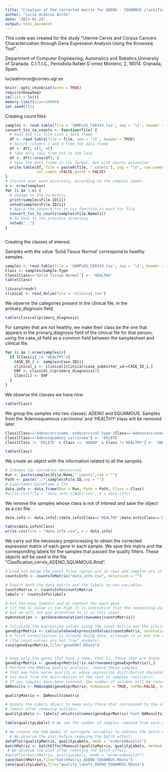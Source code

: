 ---
title: "Creation of the corrected matrix for ADENO - SQUAMOUS classification of cervical cancerous samples"
author: "Lucía Almorox Antón"
date: "2023-01-24"
output: html_document
---

This code was created for the study "Uterine Cervix and Corpus Cancers Characterization through Gene Expression Analysis Using the Knowseq Tool".

Department of Computer Engineering, Automatics and Robotics,University of Granada. C.I.T.I.C., Periodista Rafael G´omez Montero, 2, 18014. Granada, Spain.

luciaalmorox@correo.ugr.es


```{r setup, include=FALSE}
knitr::opts_chunk$set(echo = TRUE)
require(KnowSeq)
rm(list = ls())
memory.limit(size=10000)
set.seed(111)
```

Creating count files:

```{r}
samples <- read.table(file = 'SAMPLES_CERVIX.tsv', sep = '\t', header = TRUE)
convert_tsv_to_counts <- function(file) {
  # Read the tsv file into a data frame
  df <- read.table(file = file, sep = '\t', header = TRUE)
  # Select columns 1 and 4 from the data frame
  df <- df[, c(1, 4)]
  # Take only rows from 5th to the last
  df <- df[5:nrow(df), ]
  # Save the data frame in csv format, but with counts extension
  write.table(df, file = paste0(file, ".counts"), sep = "\t", row.names = FALSE,
              col.names =FALSE,quote = FALSE)
}
# Iterate over each directory, according to the samples sheet.
n <- nrow(samples)
for (i in 1:n) {
  # Change to the directory
  print(samples$File.ID[i])
  setwd(samples$File.ID[i])
  # Apply the convert_tsv_to_csv function to each tsv file
  convert_tsv_to_counts(samples$File.Name[i])
  # Go back to the previous directory
  setwd("..")
}



```

Creating the classes of interest.

Samples with the value 'Solid Tissue Normal' correspond to healthy samples.

```{r}
samples <- read.table(file = 'SAMPLES_CERVIX.tsv', sep = '\t', header = TRUE)
Class <- samples$Sample.Type
Class[Class=='Solid Tissue Normal'] <- 'HEALTHY'
table(Class)
```

```{r}
library(readr)
clinical <- read_delim(file = 'clinical.tsv')
```

We observe the categories present in the clinical file, in the primary_diagnosis field.

```{r}
table(clinical$primary_diagnosis)

```

For samples that are not healthy, we make their class be the one that appears in the primary_diagnosis field of the clinical file for that person, using the case_id field as a common field between the samplesheet and clinical file.

```{r}
for (i in 1:nrow(samples)){
  if (Class[i] != 'HEALTHY'){
    CASE_ID_i <- samples$Case.ID[i]
    clinical_i <- clinical[clinical$case_submitter_id==CASE_ID_i,]
    ENF <- clinical_i$primary_diagnosis[1]
    Class[i] <- ENF
  }
}
```


We observe the classes we have now.

```{r}
table(Class)
```

We group the samples into two classes: ADENO and SQUAMOUS.
Samples from the 'Adenosquamous carcinoma' and 'HEALTHY' class will be removed later.

```{r}
Class[Class=='Adenocarcinoma, endocervical type'|Class=='Adenocarcinoma, NOS'|Class=='Endometrioid adenocarcinoma, NOS'] <- 'ADENO'
Class[Class=='Adenosquamous carcinoma'] <- 'DELETE'
Class[Class != 'DELETE' & Class != 'ADENO' & Class !='HEALTHY'] <- 'SQUAMOUS'

table(Class)
```

We create an object with the information related to all the samples.

```{r}
# Creamos las variables necesarias
Run <- paste(samples$File.Name,".counts",sep = "")
Path <- paste("./",samples$File.ID,sep = "")
# Exportamos DataFrame a CSV
data.info <- data.frame(Run = Run, Path = Path, Class = Class)
#write.csv(file = "data_info_STAGES.csv", x = data.info)
```

We remove the samples whose class is not of interest and save the object as a csv file.

```{r}
data.info <- data.info[!(data.info$Class=='HEALTHY'|data.info$Class=='DELETE'),]

table(data.info$Class)
write.csv(file = "data_info.csv", x = data.info)
```


We carry out the necessary preprocessing to obtain the corrected expression matrix of each gene in each sample. We save this matrix and the corresponding labels for the samples that passed the quality filters. These objects will be used in the file "Clasification_cervix_ADENO_SQUAMOUS.Rmd".

```{r}

# Load and merge the count files (genes are in rows and samples are in columns).
countsInfo <- countsToMatrix("data_info.csv", extension = "")

# Export both the data matrix and the labels to new variables
countsMatrix <- countsInfo$countsMatrix
labels <- countsInfo$labels

# Get the Gene Symbols and GC content for each gene
# (if the GC value is too high it is indicative that the sequencing did not go well, 
# but we will not pay attention to it in this case).
myAnnotation <- getGenesAnnotation(rownames(countsMatrix))

# Calculate the expression values using the count matrix and the previously acquired annotation
geneExprMatrix <- calculateGeneExpressionValues(countsMatrix, annotation = myAnnotation)
# A first normalization is already being done, although it is not the complete normalization. 
# (the count values are not "raw" anymore).
save(geneExprMatrix,file="geneEMAT.RData")


# Keep only the genes that have a name, that is, those that are known.
geneExprMatrix <- geneExprMatrix[!is.na(rownames(geneExprMatrix)),]
# Perform the RNAseq quality analysis: remove those samples 
# that may have worse quality or whose expression distribution deviates 
# too much from the distribution of the rest of samples (outliers).
# If any samples have been removed, the number of columns will be reduced.
QAResults <- RNAseqQA(geneExprMatrix, toRemoval = TRUE, toPNG=FALSE, toPDF=FALSE)

qualityMatrix <- QAResults$matrix

# Update the Labels object to keep only those that correspond to the samples that 
# remain after removing outliers.
qualityLabels <- labels[-which(colnames(geneExprMatrix) %in% QAResults$outliers)]

table(qualityLabels) # We see the number of samples removed from each class.

# We create the SVA model of surrogate variables to address the batch effect.
  # We observe the plot before removing the batch effect.
dataPlot(qualityMatrix, qualityLabels, mode = "orderedBoxplot")
batchMatrix <- batchEffectRemoval(qualityMatrix, qualityLabels, method = "sva")
 # We observe the plot after removing the batch effect.
#dataPlot(batchMatrix, qualityLabels, mode = "orderedBoxplot")
save(batchMatrix,file="batchMatrix_ADENO_SQUAMOUS.RData")
save(qualityLabels,file="quality_labels_ADENO_SQUAMOUS.RData")

```
